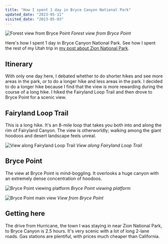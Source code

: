 ```yaml
---
title: "How I spent 1 day in Bryce Canyon National Park"
updated_date: "2023-05-11"
visited_date: "2023-05-03"
---
```


![Forest view from Bryce Point](/images/1-day-in-bryce/bryce_point_forest-optimized.jpg)
_Forest view from Bryce Point_

Here's how I spent 1 day in Bryce Canyon National Park. See how I spent the rest of my Utah trip in [my post about Zion National Park](/posts/2-days-in-zion).

## Itinerary

With only one day here, I debated whether to do shorter hikes and see more areas in the park, or to do a longer hike and less areas in the park. I decided to do a longer hike because I find that the view is more rewarding during the course of a long hike. I hiked the Fairyland Loop Trail and then drove to Bryce Point for a scenic view.

## Fairyland Loop Trail

This is a long hike. It's an 8-mile loop that takes you both into and along the rim of Fairyland Canyon. The view is otherworldly; walking among the giant hoodoos and desert landscape feels unreal.

![View along Fairyland Loop Trail](/images/1-day-in-bryce/bryce_fairylandloop-optimized.jpg)
_View along Fairyland Loop Trail_

## Bryce Point

The view at Bryce Point is mind-boggling. It overlooks a huge canyon with an extremely dense concentration of hoodoos.

![Bryce Point viewing platform](/images/1-day-in-bryce/bryce_point_platform-optimized.jpg)
_Bryce Point viewing platform_

![Bryce Point main view](/images/1-day-in-bryce/bryce_viewfrombrycepoint-optimized.jpg)
_View from Bryce Point_

## Getting here

The drive from Hurricane, the town I was staying in near Zion National Park, to Bryce Canyon is 2.5 hours. It's very scenic with a lot of long 2-lane roads. Gas stations are plentiful, with prices much cheaper than California.

